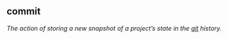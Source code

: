 ## commit

<dfn>The action of storing a new snapshot of a project's state in the [git](g.html#git) history.</dfn>


